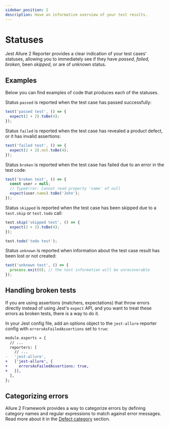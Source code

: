 ```yaml
---
sidebar_position: 2
description: Have an informative overview of your test results.
---
```



# Statuses

Jest Allure 2 Reporter provides a clear indication of your test cases' statuses, allowing you to immediately see if they have _passed_, _failed_, _broken_, been _skipped_, or are of _unknown_ status.

## Examples

Below you can find examples of code that produces each of the statuses.

<Tabs>
  <TabItem value="🟢 Passed" default>

Status `passed` is reported when the test case has passed successfully:

```js
test('passed test', () => {
  expect(2 + 2).toBe(4);
});
```

  </TabItem>
  <TabItem value="🔴 Failed">

Status `failed` is reported when the test case has revealed a product defect, or it has invalid assertions:

```js
test('failed test', () => {
  expect(2 + 2).not.toBe(4);
});
```

  </TabItem>
  <TabItem value="🟡 Broken">

Status `broken` is reported when the test case has failed due to an error in the test code:

```js
test('broken test', () => {
  const user = null;
  // TypeError: Cannot read property 'name' of null
  expect(user.name).toBe('John');
});
```

  </TabItem>
  <TabItem value="⚪ Skipped">

Status `skipped` is reported when the test case has been skipped due to a `test.skip` or `test.todo` call:

```js
test.skip('skipped test', () => {
  expect(2 + 2).toBe(4);
});

test.todo('todo test');
```

  </TabItem>
  <TabItem value="🟣 Unknown">

Status `unknown` is reported when information about the test case result has been lost or not created:

```js
test('unknown test', () => {
  process.exit(0); // the test information will be unrecoverable
});
```

  </TabItem>
</Tabs>

## Handling broken tests

If you are using assertions (matchers, expectations) that throw errors directly
instead of using Jest's `expect` API, and you want to treat these errors as broken tests,
there is a way to do it.

In your Jest config file, add an options object to the `jest-allure` reporter config with
`errorsAsFailedAssertions` set to `true`:

```diff
module.exports = {
  // ...
  reporters: [
    // ...
-   'jest-allure',
+   ['jest-allure', {
+     errorsAsFailedAssertions: true,
+   }],
  ],
};
```

## Categorizing errors

Allure 2 Framework provides a way to categorize errors by defining category names and regular expressions to match against error messages.
Read more about it in the [Defect category] section.

[Defect category]: grouping.mdx#defect-category
